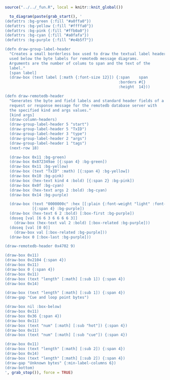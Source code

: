 ```r
source("../../_fun.R", local = knitr::knit_global())
```

```r
  to_diagram(paste(grab_start(), '
(defattrs :bg-green {:fill "#a0ffa0"})
(defattrs :bg-yellow {:fill "#ffffa0"})
(defattrs :bg-pink {:fill "#ffb0a0"})
(defattrs :bg-cyan {:fill "#a0fafa"})
(defattrs :bg-purple {:fill "#e4b5f7"})

(defn draw-group-label-header
  "Creates a small borderless box used to draw the textual label headers
  used below the byte labels for remotedb message diagrams.
  Arguments are the number of colums to span and the text of the
  label."
  [span label]
  (draw-box (text label [:math {:font-size 12}]) {:span    span
                                                  :borders #{}
                                                  :height  14}))

(defn draw-remotedb-header
  "Generates the byte and field labels and standard header fields of a
  request or response message for the remotedb database server with
  the specified kind and args values."
  [kind args]
  (draw-column-headers)
  (draw-group-label-header 5 "start")
  (draw-group-label-header 5 "TxID")
  (draw-group-label-header 3 "type")
  (draw-group-label-header 2 "args")
  (draw-group-label-header 1 "tags")
  (next-row 18)

  (draw-box 0x11 :bg-green)
  (draw-box 0x872349ae [{:span 4} :bg-green])
  (draw-box 0x11 :bg-yellow)
  (draw-box (text "TxID" :math) [{:span 4} :bg-yellow])
  (draw-box 0x10 :bg-pink)
  (draw-box (hex-text kind 4 :bold) [{:span 2} :bg-pink])
  (draw-box 0x0f :bg-cyan)
  (draw-box (hex-text args 2 :bold) :bg-cyan)
  (draw-box 0x14 :bg-purple)

  (draw-box (text "0000000c" :hex [[:plain {:font-weight "light" :font-size 16}] " (12)"])
            [{:span 4} :bg-purple])
  (draw-box (hex-text 6 2 :bold) [:box-first :bg-purple])
  (doseq [val [6 6 3 6 6 6 6 3]]
    (draw-box (hex-text val 2 :bold) [:box-related :bg-purple]))
  (doseq [val [0 0]]
    (draw-box val [:box-related :bg-purple]))
  (draw-box 0 [:box-last :bg-purple]))

(draw-remotedb-header 0x4702 9)

(draw-box 0x11)
(draw-box 0x2104 {:span 4})
(draw-box 0x11)
(draw-box 0 {:span 4})
(draw-box 0x11)
(draw-box (text "length" [:math] [:sub 1]) {:span 4})
(draw-box 0x14)

(draw-box (text "length" [:math] [:sub 1]) {:span 4})
(draw-gap "Cue and loop point bytes")

(draw-box nil :box-below)
(draw-box 0x11)
(draw-box 0x36 {:span 4})
(draw-box 0x11)
(draw-box (text "num" [:math] [:sub "hot"]) {:span 4})
(draw-box 0x11)
(draw-box (text "num" [:math] [:sub "cue"]) {:span 4})

(draw-box 0x11)
(draw-box (text "length" [:math] [:sub 2]) {:span 4})
(draw-box 0x14)
(draw-box (text "length" [:math] [:sub 2]) {:span 4})
(draw-gap "Unknown bytes" {:min-label-columns 6})
(draw-bottom)
', grab_stop()), force = TRUE)
```
